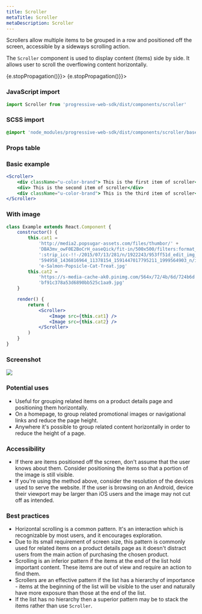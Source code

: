 ```yaml
---
title: Scroller
metaTitle: Scroller
metaDescription: Scroller
---
```



<div class="component-intro">

Scrollers allow multiple items to be grouped in a row and positioned off the screen, accessible by a sideways scrolling action.

The `Scroller` component is used to display content (items) side by side.
It allows user to scroll the overflowing content horizontally.

</div>

<div onClick={(e) => {e.stopPropagation()}}>
<Tabs activeIndex={0} className="devcenter">
<TabsPanel title="Code" onClick={(e) => {e.stopPropagation()}}>

### JavaScript import

```jsx
import Scroller from 'progressive-web-sdk/dist/components/scroller'
```

### SCSS import

```scss
@import 'node_modules/progressive-web-sdk/dist/components/scroller/base';
```

### Props table

<PropsTable propMetaData={props.componentMetadata.childrenComponentProp} />

### Basic example

```jsx react-live=true
<Scroller>
    <div className="u-color-brand"> This is the first item of scroller</div>
    <div> This is the second item of scroller</div>
    <div className="u-color-brand"> This is the third item of scroller</div>
</Scroller>
```

### With image

```jsx react-live=true
class Example extends React.Component {
    constructor() {
        this.cat1 =
            'http://media2.popsugar-assets.com/files/thumbor/' +
            'DBA3mv_owF0E2BoCrH_oaseQick/fit-in/500x500/filters:format_auto-!!-' +
            ':strip_icc-!!-/2015/07/13/281/n/1922243/953ff51d_edit_img_image_16' +
            '594958_1436816964_11378154_1591447017795211_1999564903_n/i/Homemad' +
            'e-Salmon-Popsicle-Cat-Treat.jpg'
        this.cat2 =
            'https://s-media-cache-ak0.pinimg.com/564x/72/4b/6d/724b6d' +
            'bf91c378a53d6890bb525c1aa9.jpg'
    }

    render() {
        return (
            <Scroller>
                <Image src={this.cat1} />
                <Image src={this.cat2} />
            </Scroller>
        )
    }
}
```

</TabsPanel>
<TabsPanel title="Design" class="markdown">

### Screenshot

![](./images/components/scroller/scroller-uikit.png)

### Potential uses

-   Useful for grouping related items on a product details page and positioning them horizontally.
-   On a homepage, to group related promotional images or navigational links and reduce the page height.
-   Anywhere it's possible to group related content horizontally in order to reduce the height of a page.

### Accessibility

-   If there are items positioned off the screen, don't assume that the user knows about them. Consider positioning the items so that a portion of the image is still visible.
-   If you're using the method above, consider the resolution of the devices used to serve the website. If the user is browsing on an Android, device their viewport may be larger than iOS users and the image may not cut off as intended.

### Best practices

-   Horizontal scrolling is a common pattern. It's an interaction which is recognizable by most users, and it encourages exploration.
-   Due to its small requirement of screen size, this pattern is commonly used for related items on a product details page as it doesn't distract users from the main action of purchasing the chosen product.
-   Scrolling is an inferior pattern if the items at the end of the list hold important content. These items are out of view and require an action to find them.
-   Scrollers are an effective pattern if the list has a hierarchy of importance - items at the beginning of the list will be visible to the user and naturally have more exposure than those at the end of the list.
-   If the list has no hierarchy then a superior pattern may be to stack the items rather than use `Scroller`.

</TabsPanel>
</Tabs>
</div>
